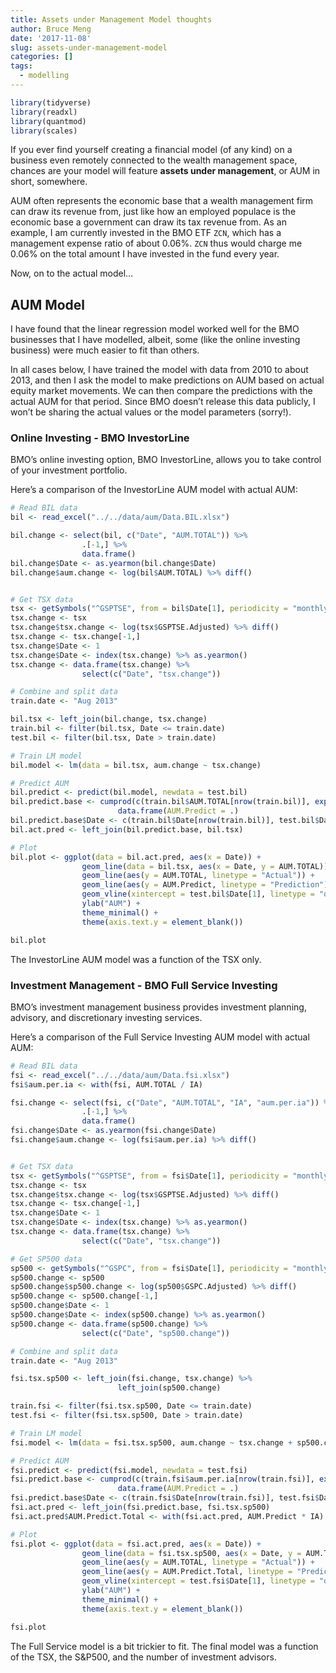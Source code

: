 ```yaml
---
title: Assets under Management Model thoughts
author: Bruce Meng
date: '2017-11-08'
slug: assets-under-management-model
categories: []
tags:
  - modelling
---
```

```r
library(tidyverse)
library(readxl)
library(quantmod)
library(scales)
```
If you ever find yourself creating a financial model (of any kind) on a business even remotely connected to the wealth management space, chances are your model will feature **assets under management**, or AUM in short, somewhere.

AUM often represents the economic base that a wealth management firm can draw its revenue from, just like how an employed populace is the economic base a government can draw its tax revenue from. As an example, I am currently invested in the BMO ETF `ZCN`, which has a management expense ratio of about 0.06%. `ZCN` thus would charge me 0.06% on the total amount I have invested in the fund every year.

Now, on to the actual model...

## AUM Model

I have found that the linear regression model worked well for the BMO businesses that I have modelled, albeit, some (like the online investing business) were much easier to fit than others.

In all cases below, I have trained the model with data from 2010 to about 2013, and then I ask the model to make predictions on AUM based on actual equity market movements. We can then compare the predictions with the actual AUM for that period. Since BMO doesn't release this data publicly, I won't be sharing the actual values or the model parameters (sorry!).

### Online Investing - BMO InvestorLine

BMO's online investing option, BMO InvestorLine, allows you to take control of your investment portfolio.

Here's a comparison of the InvestorLine AUM model with actual AUM:

```r
# Read BIL data
bil <- read_excel("../../data/aum/Data.BIL.xlsx")

bil.change <- select(bil, c("Date", "AUM.TOTAL")) %>%
                .[-1,] %>%
                data.frame()
bil.change$Date <- as.yearmon(bil.change$Date)
bil.change$aum.change <- log(bil$AUM.TOTAL) %>% diff()


# Get TSX data
tsx <- getSymbols("^GSPTSE", from = bil$Date[1], periodicity = "monthly", auto.assign = F)
tsx.change <- tsx
tsx.change$tsx.change <- log(tsx$GSPTSE.Adjusted) %>% diff()
tsx.change <- tsx.change[-1,]
tsx.change$Date <- 1
tsx.change$Date <- index(tsx.change) %>% as.yearmon()
tsx.change <- data.frame(tsx.change) %>%
                select(c("Date", "tsx.change"))

# Combine and split data
train.date <- "Aug 2013"

bil.tsx <- left_join(bil.change, tsx.change)
train.bil <- filter(bil.tsx, Date <= train.date)
test.bil <- filter(bil.tsx, Date > train.date)

# Train LM model
bil.model <- lm(data = bil.tsx, aum.change ~ tsx.change)

# Predict AUM
bil.predict <- predict(bil.model, newdata = test.bil)
bil.predict.base <- cumprod(c(train.bil$AUM.TOTAL[nrow(train.bil)], exp(bil.predict))) %>%
                        data.frame(AUM.Predict = .)
bil.predict.base$Date <- c(train.bil$Date[nrow(train.bil)], test.bil$Date)
bil.act.pred <- left_join(bil.predict.base, bil.tsx)

# Plot
bil.plot <- ggplot(data = bil.act.pred, aes(x = Date)) +
                geom_line(data = bil.tsx, aes(x = Date, y = AUM.TOTAL)) +
                geom_line(aes(y = AUM.TOTAL, linetype = "Actual")) +
                geom_line(aes(y = AUM.Predict, linetype = "Prediction"), colour = "blue") +
                geom_vline(xintercept = test.bil$Date[1], linetype = "dashed") +
                ylab("AUM") +
                theme_minimal() +
                theme(axis.text.y = element_blank())

bil.plot
```

The InvestorLine AUM model was a function of the TSX only.

### Investment Management - BMO Full Service Investing

BMO's investment management business provides investment planning, advisory, and discretionary investing services.

Here's a comparison of the Full Service Investing AUM model with actual AUM:

```r
# Read BIL data
fsi <- read_excel("../../data/aum/Data.fsi.xlsx")
fsi$aum.per.ia <- with(fsi, AUM.TOTAL / IA)

fsi.change <- select(fsi, c("Date", "AUM.TOTAL", "IA", "aum.per.ia")) %>%
                .[-1,] %>%
                data.frame()
fsi.change$Date <- as.yearmon(fsi.change$Date)
fsi.change$aum.change <- log(fsi$aum.per.ia) %>% diff()


# Get TSX data
tsx <- getSymbols("^GSPTSE", from = fsi$Date[1], periodicity = "monthly", auto.assign = F)
tsx.change <- tsx
tsx.change$tsx.change <- log(tsx$GSPTSE.Adjusted) %>% diff()
tsx.change <- tsx.change[-1,]
tsx.change$Date <- 1
tsx.change$Date <- index(tsx.change) %>% as.yearmon()
tsx.change <- data.frame(tsx.change) %>%
                select(c("Date", "tsx.change"))

# Get SP500 data
sp500 <- getSymbols("^GSPC", from = fsi$Date[1], periodicity = "monthly", auto.assign = F)
sp500.change <- sp500
sp500.change$sp500.change <- log(sp500$GSPC.Adjusted) %>% diff()
sp500.change <- sp500.change[-1,]
sp500.change$Date <- 1
sp500.change$Date <- index(sp500.change) %>% as.yearmon()
sp500.change <- data.frame(sp500.change) %>%
                select(c("Date", "sp500.change"))

# Combine and split data
train.date <- "Aug 2013"

fsi.tsx.sp500 <- left_join(fsi.change, tsx.change) %>%
                        left_join(sp500.change)

train.fsi <- filter(fsi.tsx.sp500, Date <= train.date)
test.fsi <- filter(fsi.tsx.sp500, Date > train.date)

# Train LM model
fsi.model <- lm(data = fsi.tsx.sp500, aum.change ~ tsx.change + sp500.change)

# Predict AUM
fsi.predict <- predict(fsi.model, newdata = test.fsi)
fsi.predict.base <- cumprod(c(train.fsi$aum.per.ia[nrow(train.fsi)], exp(fsi.predict))) %>%
                        data.frame(AUM.Predict = .)
fsi.predict.base$Date <- c(train.fsi$Date[nrow(train.fsi)], test.fsi$Date)
fsi.act.pred <- left_join(fsi.predict.base, fsi.tsx.sp500)
fsi.act.pred$AUM.Predict.Total <- with(fsi.act.pred, AUM.Predict * IA)

# Plot
fsi.plot <- ggplot(data = fsi.act.pred, aes(x = Date)) +
                geom_line(data = fsi.tsx.sp500, aes(x = Date, y = AUM.TOTAL)) +
                geom_line(aes(y = AUM.TOTAL, linetype = "Actual")) +
                geom_line(aes(y = AUM.Predict.Total, linetype = "Prediction"), colour = "blue") +
                geom_vline(xintercept = test.fsi$Date[1], linetype = "dashed") +
                ylab("AUM") +
                theme_minimal() +
                theme(axis.text.y = element_blank())

fsi.plot
```

The Full Service model is a bit trickier to fit. The final model was a function of the TSX, the S&P500, and the number of investment advisors.